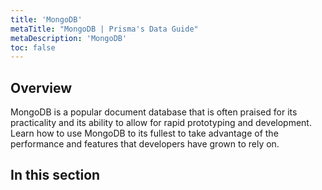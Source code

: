 ```yaml
---
title: 'MongoDB'
metaTitle: "MongoDB | Prisma's Data Guide"
metaDescription: 'MongoDB'
toc: false
---
```


## Overview

MongoDB is a popular document database that is often praised for its practicality and its ability to allow for rapid prototyping and development.  Learn how to use MongoDB to its fullest to take advantage of the performance and features that developers have grown to rely on.

## In this section

<Subsections />
